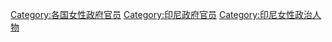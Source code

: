 [[Category:各国女性政府官员|Category:各国女性政府官员]]
[[Category:印尼政府官员|Category:印尼政府官员]]
[[Category:印尼女性政治人物|Category:印尼女性政治人物]]